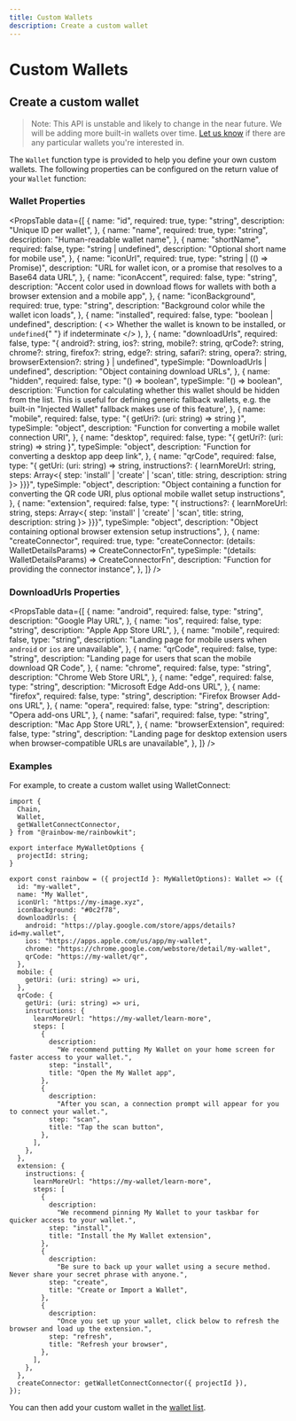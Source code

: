 ```yaml
---
title: Custom Wallets
description: Create a custom wallet
---
```


# Custom Wallets

## Create a custom wallet

> Note: This API is unstable and likely to change in the near future. We will be adding more built-in wallets over time. [Let us know](https://github.com/rainbow-me/rainbowkit/issues) if there are any particular wallets you're interested in.

The `Wallet` function type is provided to help you define your own custom wallets. The following properties can be configured on the return value of your `Wallet` function:

### Wallet Properties

<PropsTable
  data={[
    {
      name: "id",
      required: true,
      type: "string",
      description: "Unique ID per wallet",
    },
    {
      name: "name",
      required: true,
      type: "string",
      description: "Human-readable wallet name",
    },
    {
      name: "shortName",
      required: false,
      type: "string | undefined",
      description: "Optional short name for mobile use",
    },
    {
      name: "iconUrl",
      required: true,
      type: "string | (() => Promise<string>)",
      description:
        "URL for wallet icon, or a promise that resolves to a Base64 data URL",
    },
    {
      name: "iconAccent",
      required: false,
      type: "string",
      description:
        "Accent color used in download flows for wallets with both a browser extension and a mobile app",
    },
    {
      name: "iconBackground",
      required: true,
      type: "string",
      description: "Background color while the wallet icon loads",
    },
    {
      name: "installed",
      required: false,
      type: "boolean | undefined",
      description: (
        <>
          Whether the wallet is known to be installed, or <code>undefined</code>{" "}
          if indeterminate
        </>
      ),
    },
    {
      name: "downloadUrls",
      required: false,
      type: "{ android?: string, ios?: string, mobile?: string, qrCode?: string, chrome?: string, firefox?: string, edge?: string, safari?: string, opera?: string, browserExtension?: string } | undefined",
      typeSimple: "DownloadUrls | undefined",
      description: "Object containing download URLs",
    },
    {
      name: "hidden",
      required: false,
      type: "() => boolean",
      typeSimple: "() => boolean",
      description:
        'Function for calculating whether this wallet should be hidden from the list. This is useful for defining generic fallback wallets, e.g. the built-in "Injected Wallet" fallback makes use of this feature',
    },
    {
      name: "mobile",
      required: false,
      type: "{ getUri?: (uri: string) => string }",
      typeSimple: "object",
      description: "Function for converting a mobile wallet connection URI",
    },
    {
      name: "desktop",
      required: false,
      type: "{ getUri?: (uri: string) => string }",
      typeSimple: "object",
      description: "Function for converting a desktop app deep link",
    },
    {
      name: "qrCode",
      required: false,
      type: "{ getUri: (uri: string) => string, instructions?: { learnMoreUrl: string, steps: Array<{ step: 'install' | 'create' | 'scan', title: string, description: string }> }}}",
      typeSimple: "object",
      description:
        "Object containing a function for converting the QR code URI, plus optional mobile wallet setup instructions",
    },
    {
      name: "extension",
      required: false,
      type: "{ instructions?: { learnMoreUrl: string, steps: Array<{ step: 'install' | 'create' | 'scan', title: string, description: string }> }}}",
      typeSimple: "object",
      description:
        "Object containing optional browser extension setup instructions",
    },
    {
      name: "createConnector",
      required: true,
      type: "createConnector: (details: WalletDetailsParams) => CreateConnectorFn",
      typeSimple: "(details: WalletDetailsParams) => CreateConnectorFn",
      description:
        "Function for providing the connector instance",
    },
  ]}
/>

### DownloadUrls Properties

<PropsTable
  data={[
    {
      name: "android",
      required: false,
      type: "string",
      description: "Google Play URL",
    },
    {
      name: "ios",
      required: false,
      type: "string",
      description: "Apple App Store URL",
    },
    {
      name: "mobile",
      required: false,
      type: "string",
      description:
        "Landing page for mobile users when `android` or `ios` are unavailable",
    },
    {
      name: "qrCode",
      required: false,
      type: "string",
      description:
        "Landing page for users that scan the mobile download QR Code",
    },
    {
      name: "chrome",
      required: false,
      type: "string",
      description: "Chrome Web Store URL",
    },
    {
      name: "edge",
      required: false,
      type: "string",
      description: "Microsoft Edge Add-ons URL",
    },
    {
      name: "firefox",
      required: false,
      type: "string",
      description: "Firefox Browser Add-ons URL",
    },
    {
      name: "opera",
      required: false,
      type: "string",
      description: "Opera add-ons URL",
    },
    {
      name: "safari",
      required: false,
      type: "string",
      description: "Mac App Store URL",
    },
    {
      name: "browserExtension",
      required: false,
      type: "string",
      description:
        "Landing page for desktop extension users when browser-compatible URLs are unavailable",
    },
  ]}
/>

### Examples

For example, to create a custom wallet using WalletConnect:

```tsx
import {
  Chain,
  Wallet,
  getWalletConnectConnector,
} from "@rainbow-me/rainbowkit";

export interface MyWalletOptions {
  projectId: string;
}

export const rainbow = ({ projectId }: MyWalletOptions): Wallet => ({
  id: "my-wallet",
  name: "My Wallet",
  iconUrl: "https://my-image.xyz",
  iconBackground: "#0c2f78",
  downloadUrls: {
    android: "https://play.google.com/store/apps/details?id=my.wallet",
    ios: "https://apps.apple.com/us/app/my-wallet",
    chrome: "https://chrome.google.com/webstore/detail/my-wallet",
    qrCode: "https://my-wallet/qr",
  },
  mobile: {
    getUri: (uri: string) => uri,
  },
  qrCode: {
    getUri: (uri: string) => uri,
    instructions: {
      learnMoreUrl: "https://my-wallet/learn-more",
      steps: [
        {
          description:
            "We recommend putting My Wallet on your home screen for faster access to your wallet.",
          step: "install",
          title: "Open the My Wallet app",
        },
        {
          description:
            "After you scan, a connection prompt will appear for you to connect your wallet.",
          step: "scan",
          title: "Tap the scan button",
        },
      ],
    },
  },
  extension: {
    instructions: {
      learnMoreUrl: "https://my-wallet/learn-more",
      steps: [
        {
          description:
            "We recommend pinning My Wallet to your taskbar for quicker access to your wallet.",
          step: "install",
          title: "Install the My Wallet extension",
        },
        {
          description:
            "Be sure to back up your wallet using a secure method. Never share your secret phrase with anyone.",
          step: "create",
          title: "Create or Import a Wallet",
        },
        {
          description:
            "Once you set up your wallet, click below to refresh the browser and load up the extension.",
          step: "refresh",
          title: "Refresh your browser",
        },
      ],
    },
  },
  createConnector: getWalletConnectConnector({ projectId }),
});
```

You can then add your custom wallet in the [wallet list](/docs/custom-wallet-list).
